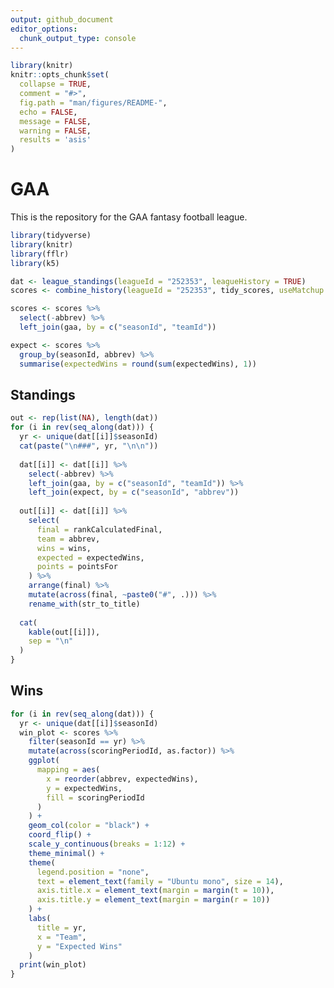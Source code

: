 ```yaml
---
output: github_document
editor_options: 
  chunk_output_type: console
---
```


<!-- README.md is generated from README.Rmd. Please edit that file -->

```r
library(knitr)
knitr::opts_chunk$set(
  collapse = TRUE,
  comment = "#>",
  fig.path = "man/figures/README-",
  echo = FALSE, 
  message = FALSE, 
  warning = FALSE, 
  results = 'asis'
)
```

# GAA

This is the repository for the GAA fantasy football league.

```r
library(tidyverse)
library(knitr)
library(fflr)
library(k5)
```

```r
dat <- league_standings(leagueId = "252353", leagueHistory = TRUE)
scores <- combine_history(leagueId = "252353", tidy_scores, useMatchup = FALSE)
```

```r
scores <- scores %>% 
  select(-abbrev) %>% 
  left_join(gaa, by = c("seasonId", "teamId"))

expect <- scores %>% 
  group_by(seasonId, abbrev) %>% 
  summarise(expectedWins = round(sum(expectedWins), 1))
```

## Standings

```r
out <- rep(list(NA), length(dat))
for (i in rev(seq_along(dat))) {
  yr <- unique(dat[[i]]$seasonId)
  cat(paste("\n###", yr, "\n\n"))
  
  dat[[i]] <- dat[[i]] %>% 
    select(-abbrev) %>% 
    left_join(gaa, by = c("seasonId", "teamId")) %>% 
    left_join(expect, by = c("seasonId", "abbrev"))
  
  out[[i]] <- dat[[i]] %>% 
    select(
      final = rankCalculatedFinal, 
      team = abbrev, 
      wins = wins,
      expected = expectedWins,
      points = pointsFor
    ) %>% 
    arrange(final) %>% 
    mutate(across(final, ~paste0("#", .))) %>% 
    rename_with(str_to_title)
  
  cat(
    kable(out[[i]]),
    sep = "\n"
  )
}
```

## Wins

```r
for (i in rev(seq_along(dat))) {
  yr <- unique(dat[[i]]$seasonId)
  win_plot <- scores %>% 
    filter(seasonId == yr) %>% 
    mutate(across(scoringPeriodId, as.factor)) %>% 
    ggplot(
      mapping = aes(
        x = reorder(abbrev, expectedWins),
        y = expectedWins,
        fill = scoringPeriodId
      )
    ) +
    geom_col(color = "black") +
    coord_flip() +
    scale_y_continuous(breaks = 1:12) +
    theme_minimal() +
    theme(
      legend.position = "none",
      text = element_text(family = "Ubuntu mono", size = 14),
      axis.title.x = element_text(margin = margin(t = 10)),
      axis.title.y = element_text(margin = margin(r = 10))
    ) +
    labs(
      title = yr,
      x = "Team",
      y = "Expected Wins"
    )
  print(win_plot)
}
```

